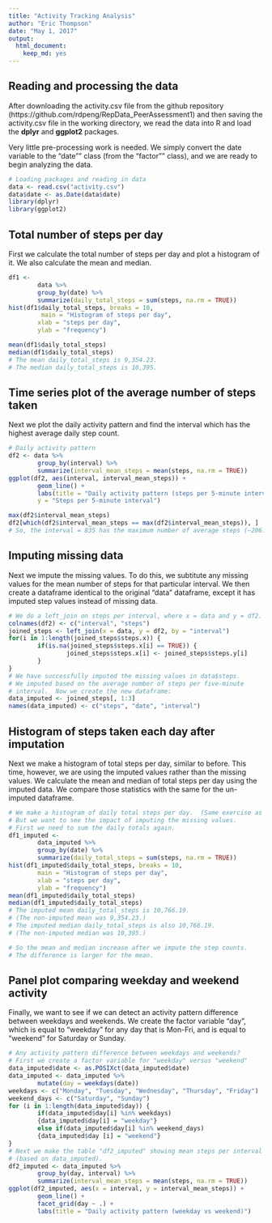 ```yaml
---
title: "Activity Tracking Analysis"
author: "Eric Thompson"
date: "May 1, 2017"
output: 
  html_document: 
    keep_md: yes
---
```


## Reading and processing the data
After downloading the activity.csv file from the github repository (https://github.com/rdpeng/RepData_PeerAssessment1)
and then saving the activity.csv file in the working directory, we read the
data into R and load the **dplyr** and **ggplot2** packages.  

Very little pre-processing work is needed.  We simply convert the date variable to the "date"" class (from the "factor"" class), and we are ready to begin analyzing the data.

```r
# Loading packages and reading in data
data <- read.csv("activity.csv")
data$date <- as.Date(data$date)
library(dplyr)
library(ggplot2)
```

## Total number of steps per day
First we calculate the total number of steps per day and plot a histogram of it. We also calculate the mean and median.

```r
df1 <-
        data %>%
        group_by(date) %>%
        summarize(daily_total_steps = sum(steps, na.rm = TRUE))
hist(df1$daily_total_steps, breaks = 10, 
         main = "Histogram of steps per day",
        xlab = "steps per day",
        ylab = "frequency")

mean(df1$daily_total_steps)
median(df1$daily_total_steps)
# The mean daily_total_steps is 9,354.23.
# The median daily_total_steps is 10,395.
```

## Time series plot of the average number of steps taken
Next we plot the daily activity pattern and find the interval which has the highest
average daily step count.

``` r
# Daily activity pattern
df2 <- data %>%
        group_by(interval) %>%
        summarize(interval_mean_steps = mean(steps, na.rm = TRUE))
ggplot(df2, aes(interval, interval_mean_steps)) +
        geom_line() +
        labs(title = "Daily activity pattern (steps per 5-minute interval)",
        y = "Steps per 5-minute interval")

max(df2$interval_mean_steps)
df2[which(df2$interval_mean_steps == max(df2$interval_mean_steps)), ]
# So, the interval = 835 has the maximum number of average steps (~206.17).
```

## Imputing missing data
Next we impute the missing values.  To do this, we subtitute any missing values for
the mean number of steps for that particular interval.  We then create a dataframe identical to the original "data" dataframe, except it has imputed step values
instead of missing data.

```r
# We do a left_join on steps per interval, where x = data and y = df2.
colnames(df2) <- c("interval", "steps")
joined_steps <- left_join(x = data, y = df2, by = "interval") 
for(i in 1:length(joined_steps$steps.x)) {
        if(is.na(joined_steps$steps.x[i] == TRUE)) {
                joined_steps$steps.x[i] <- joined_steps$steps.y[i]
        }
}
# We have successfully imputed the missing values in data$steps.  
# We imputed based on the average number of steps per five-minute 
# interval.  Now we create the new dataframe:
data_imputed <- joined_steps[, 1:3]
names(data_imputed) <- c("steps", "date", "interval")
```

## Histogram of steps taken each day after imputation
Next we make a histogram of total steps per day, similar to before.  This time, however, we are using the imputed values rather than the missing values.  We calculate the mean and median of total steps per day using the imputed data.  We compare those statistics with the same for the un-imputed dataframe.

```r
# We make a histogram of daily total steps per day.  (Same exercise as before.)
# But we want to see the impact of imputing the missing values.
# First we need to sum the daily totals again.
df1_imputed <-
        data_imputed %>%
        group_by(date) %>%
        summarize(daily_total_steps = sum(steps, na.rm = TRUE))
hist(df1_imputed$daily_total_steps, breaks = 10, 
        main = "Histogram of steps per day",
        xlab = "steps per day",
        ylab = "frequency")
mean(df1_imputed$daily_total_steps)
median(df1_imputed$daily_total_steps)
# The imputed mean daily_total_steps is 10,766.19. 
# (The non-imputed mean was 9,354.23.)
# The imputed median daily_total_steps is also 10,766.19. 
# (The non-imputed median was 10,395.)

# So the mean and median increase after we impute the step counts. 
# The difference is larger for the mean.
```

## Panel plot comparing weekday and weekend activity
Finally, we want to see if we can detect an activity pattern difference between weekdays and weekends.  We create the factor variable "day", which is equal to "weekday" for any day that is Mon-Fri, and is equal to "weekend" for Saturday or Sunday.

```r
# Any activity pattern difference between weekdays and weekends?
# First we create a factor variable for "weekday" versus "weekend"
data_imputed$date <- as.POSIXct(data_imputed$date)
data_imputed <- data_imputed %>%
        mutate(day = weekdays(date))
weekdays <- c("Monday", "Tuesday", "Wednesday", "Thursday", "Friday")
weekend_days <- c("Saturday", "Sunday")
for (i in 1:length(data_imputed$day)) {
        if(data_imputed$day[i] %in% weekdays) 
        {data_imputed$day[i] = "weekday"}
        else if(data_imputed$day[i] %in% weekend_days) 
        {data_imputed$day [i] = "weekend"}
}
# Next we make the table "df2_imputed" showing mean steps per interval 
# (based on data_imputed).  
df2_imputed <- data_imputed %>%
        group_by(day, interval) %>%
        summarize(interval_mean_steps = mean(steps, na.rm = TRUE))
ggplot(df2_imputed, aes(x = interval, y = interval_mean_steps)) + 
        geom_line() +
        facet_grid(day ~ .) +
        labs(title = "Daily activity pattern (weekday vs weekend)")
```

